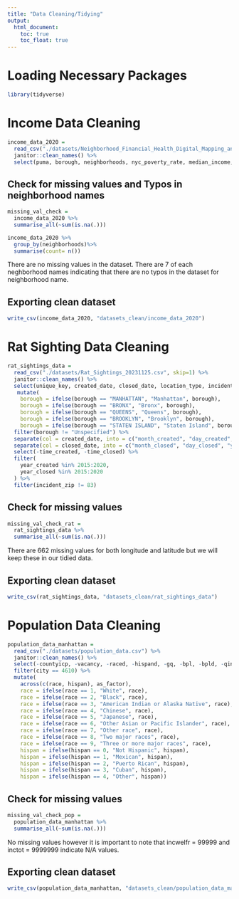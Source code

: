 ```yaml
---
title: "Data Cleaning/Tidying"
output: 
  html_document:
    toc: true
    toc_float: true
---
```


# Loading Necessary Packages 
```r
library(tidyverse)
```

# Income Data Cleaning

```r
income_data_2020 = 
  read_csv("./datasets/Neighborhood_Financial_Health_Digital_Mapping_and_Data_Tool_20231125.csv") %>% 
  janitor::clean_names() %>% 
  select(puma, borough, neighborhoods, nyc_poverty_rate, median_income, perc_white, perc_black, perc_asian, perc_other, perc_hispanic)
```

## Check for missing values and Typos in neighborhood names

```r
missing_val_check = 
  income_data_2020 %>% 
  summarise_all(~sum(is.na(.)))

income_data_2020 %>% 
  group_by(neighborhoods)%>% 
  summarise(count= n())
```

There are no missing values in the dataset. There are 7 of each neghborhood names indicating that there are no typos in the dataset for neighborhood name. 

## Exporting clean dataset

```r
write_csv(income_data_2020, "datasets_clean/income_data_2020")
```

# Rat Sighting Data Cleaning 

```r
rat_sightings_data = 
  read_csv("./datasets/Rat_Sightings_20231125.csv", skip=1) %>% 
  janitor::clean_names() %>% 
  select(unique_key, created_date, closed_date, location_type, incident_zip, borough, latitude, longitude) %>% 
   mutate(
    borough = ifelse(borough == "MANHATTAN", "Manhattan", borough),
    borough = ifelse(borough == "BRONX", "Bronx", borough),
    borough = ifelse(borough == "QUEENS", "Queens", borough),
    borough = ifelse(borough == "BROOKLYN", "Brooklyn", borough),
    borough = ifelse(borough == "STATEN ISLAND", "Staten Island", borough)) %>% 
  filter(borough != "Unspecified") %>% 
  separate(col = created_date, into = c("month_created", "day_created", "year_created", "time_created")) %>% 
  separate(col = closed_date, into = c("month_closed", "day_closed", "year_closed", "time_closed")) %>% 
  select(-time_created, -time_closed) %>% 
  filter(
    year_created %in% 2015:2020,
    year_closed %in% 2015:2020
  ) %>% 
  filter(incident_zip != 83)
```

## Check for missing values

```r
missing_val_check_rat = 
  rat_sightings_data %>% 
  summarise_all(~sum(is.na(.)))
```

There are 662 missing values for both longitude and latitude but we will keep these in our tidied data.


## Exporting clean dataset

```r
write_csv(rat_sightings_data, "datasets_clean/rat_sightings_data")
```

# Population Data Cleaning

```r
population_data_manhattan = 
  read_csv("./datasets/population_data.csv") %>% 
  janitor::clean_names() %>% 
  select(-countyicp, -vacancy, -raced, -hispand, -gq, -bpl, -bpld, -qincbus, -qincinvs, -qincothe, -qincreti, -qincss, -qinctot, -qftotinc, -qincwage, -qincwelf) %>% 
  filter(city == 4610) %>% 
  mutate(
    across(c(race, hispan), as_factor),
    race = ifelse(race == 1, "White", race),
    race = ifelse(race == 2, "Black", race),
    race = ifelse(race == 3, "American Indian or Alaska Native", race),
    race = ifelse(race == 4, "Chinese", race),
    race = ifelse(race == 5, "Japanese", race),
    race = ifelse(race == 6, "Other Asian or Pacific Islander", race),
    race = ifelse(race == 7, "Other race", race),
    race = ifelse(race == 8, "Two major races", race),
    race = ifelse(race == 9, "Three or more major races", race),
    hispan = ifelse(hispan == 0, "Not Hispanic", hispan),
    hispan = ifelse(hispan == 1, "Mexican", hispan),
    hispan = ifelse(hispan == 2, "Puerto Rican", hispan),
    hispan = ifelse(hispan == 3, "Cuban", hispan),
    hispan = ifelse(hispan == 4, "Other", hispan))
```

## Check for missing values

```r
missing_val_check_pop = 
  population_data_manhattan %>% 
  summarise_all(~sum(is.na(.)))
```

No missing values however it is important to note that incwelfr = 99999 and inctot = 9999999 indicate N/A values. 

## Exporting clean dataset

```r
write_csv(population_data_manhattan, "datasets_clean/population_data_manhattan")
```